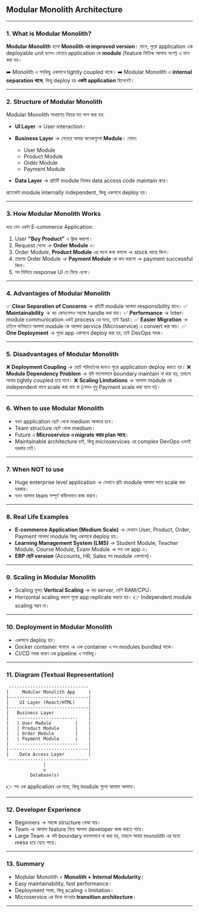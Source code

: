 

## Modular Monolith Architecture

---

### 1. What is Modular Monolith?

**Modular Monolith** হলো **Monolith এর improved version**।
মানে, পুরো application এক deployable unit হলেও ভেতরে application কে **module** (feature ভিত্তিক আলাদা অংশ) এ ভাগ করা হয়।

➡️ Monolith এ সবকিছু একসাথে tightly coupled থাকে।
➡️ Modular Monolith এ **internal separation থাকে**, কিন্তু deploy হয় **একটা application** হিসেবেই।

---

### 2. Structure of Modular Monolith

Modular Monolith সাধারণত নিচের মত ভাগ করা হয়:

* **UI Layer** → User interaction।
* **Business Layer** → ভেতরে আবার অনেকগুলো **Module**। যেমন:

  * User Module
  * Product Module
  * Order Module
  * Payment Module
* **Data Layer** → প্রতিটি module নিজের data access code maintain করে।

প্রত্যেকটা module internally independent, কিন্তু একসাথে deploy হয়।

---

### 3. How Modular Monolith Works

ধরে নেন একটা E-commerce Application:

1. User **"Buy Product"** এ ক্লিক করলো।
2. Request গেলো → **Order Module** এ।
3. Order Module, **Product Module** এর সাথে কথা বললো → stock আছে কিনা।
4. তারপর Order Module → **Payment Module** কে কল করলো → payment successful কিনা।
5. সব মিলিয়ে response UI তে ফিরে এলো।

---

### 4. Advantages of Modular Monolith

✅ **Clear Separation of Concerns** → প্রতিটি module আলাদা responsibility রাখে।
✅ **Maintainability** → বড় কোডবেসও সহজে handle করা যায়।
✅ **Performance** → Inter-module communication একই process এর মধ্যে, তাই fast।
✅ **Easier Migration** → চাইলে ভবিষ্যতে আলাদা module কে আলাদা service (Microservice) এ convert করা যায়।
✅ **One Deployment** → পুরো app একসাথে deploy করা হয়, তাই DevOps সহজ।

---

### 5. Disadvantages of Modular Monolith

❌ **Deployment Coupling** → ছোট পরিবর্তনের জন্যও পুরো application deploy করতে হয়।
❌ **Module Dependency Problem** → যদি ভালোভাবে boundary maintain না করা হয়, তাহলে আবার tightly coupled হয়ে যাবে।
❌ **Scaling Limitations** → আলাদা module কে independent ভাবে scale করা যায় না (যেমন শুধু Payment scale করা যাবে না)।

---

### 6. When to use Modular Monolith

* যখন application ছোট থেকে medium আকারে হবে।
* Team structure ছোট থেকে medium।
* Future এ **Microservice এ migrate করার plan আছে**।
* Maintainable architecture চাই, কিন্তু microservices এর complex DevOps এখনই দরকার নেই।

---

### 7. When NOT to use

* Huge enterprise level application → যেখানে প্রতি module আলাদা ভাবে scale করা দরকার।
* যখন আলাদা team সম্পূর্ণ স্বাধীনভাবে কাজ করবে।

---

### 8. Real Life Examples

* **E-commerce Application (Medium Scale)** → যেখানে User, Product, Order, Payment আলাদা module কিন্তু একসাথে deploy হয়।
* **Learning Management System (LMS)** → Student Module, Teacher Module, Course Module, Exam Module → সব এক app এ।
* **ERP ছোট version** (Accounts, HR, Sales সব module একসাথে)।

---

### 9. Scaling in Modular Monolith

* Scaling মূলত **Vertical Scaling** → বড় server, বেশি RAM/CPU।
* Horizontal scaling করলে পুরো app replicate করতে হয়।
  👉 Independent module scaling সম্ভব না।

---

### 10. Deployment in Modular Monolith

* একসাথে deploy হয়।
* Docker container বানালে → এক container এ সব modules bundled থাকে।
* CI/CD সহজ কারণ এক pipeline এ সবকিছু।

---

### 11. Diagram (Textual Representation)

```
 ------------------------------
|     Modular Monolith App     |
|------------------------------|
|    UI Layer (React/HTML)     |
|------------------------------|
|   Business Layer             |
|   -----------------------    |
|   | User Module         |    |
|   | Product Module      |    |
|   | Order Module        |    |
|   | Payment Module      |    |
|   -----------------------    |
|------------------------------|
|    Data Access Layer         |
 ------------------------------
              |
              v
         Database(s)
```

👉 সব এক application এর মধ্যে, কিন্তু module গুলো আলাদা আলাদা।

---

### 12. Developer Experience

* Beginners → সহজে structure বোঝা যায়।
* Team → আলাদা feature নিয়ে আলাদা developer কাজ করতে পারে।
* Large Team → যদি boundary ভালোভাবে না করা হয়, তাহলে আবার monolith এর মতো mess হয়ে যেতে পারে।

---

### 13. Summary

* Modular Monolith = **Monolith + Internal Modularity**।
* Easy maintainability, fast performance।
* Deployment সহজ, কিন্তু scaling এ limitation।
* Microservice এর দিকে যাওয়ার **transition architecture**।

---